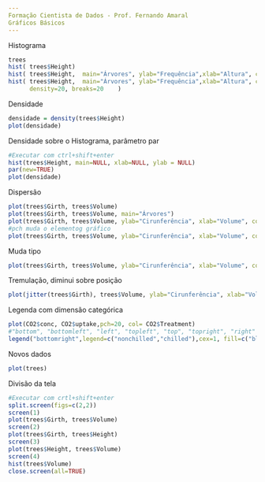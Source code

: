 ---
Formação Cientista de Dados - Prof. Fernando Amaral
Gráficos Básicos
---
Histograma
```{r}
trees
hist( trees$Height)
hist( trees$Height,  main="Árvores", ylab="Frequência",xlab="Altura", col="blue")
hist( trees$Height,  main="Árvores", ylab="Frequência",xlab="Altura", col="blue",
      density=20, breaks=20    )
```
Densidade
```{r}
densidade = density(trees$Height)
plot(densidade)
```
Densidade sobre o Histograma, parâmetro par
```{r}
#Executar com ctrl+shift+enter
hist(trees$Height, main=NULL, xlab=NULL, ylab = NULL)
par(new=TRUE)
plot(densidade)
```
Dispersão
```{r}
plot(trees$Girth, trees$Volume)
plot(trees$Girth, trees$Volume, main="Árvores")
plot(trees$Girth, trees$Volume, ylab="Cirunferência", xlab="Volume", col="blue", main="Árvores")
#pch muda o elementog gráfico
plot(trees$Girth, trees$Volume, ylab="Cirunferência", xlab="Volume", col="blue", main="Árvores", pch=20)
```
Muda tipo
```{r}
plot(trees$Girth, trees$Volume, ylab="Cirunferência", xlab="Volume", col="blue", main="Árovres", pch=20, type="l")
```
Tremulação, diminui sobre posição
```{r}
plot(jitter(trees$Girth), trees$Volume, ylab="Cirunferência", xlab="Volume", col="blue", main="Árvores")
```
Legenda com dimensão categórica
```{r}
plot(CO2$conc, CO2$uptake,pch=20, col= CO2$Treatment)
#"bottom", "bottomleft", "left", "topleft", "top", "topright", "right" and "center"
legend("bottomright",legend=c("nonchilled","chilled"),cex=1, fill=c("black","red")) 
```
Novos dados
```{r}
plot(trees)
```
Divisão da tela
```{r}
#Executar com crtl+shift+enter
split.screen(figs=c(2,2))
screen(1)
plot(trees$Girth, trees$Volume)
screen(2)
plot(trees$Girth, trees$Height)
screen(3)
plot(trees$Height, trees$Volume)
screen(4)
hist(trees$Volume)
close.screen(all=TRUE)
```

